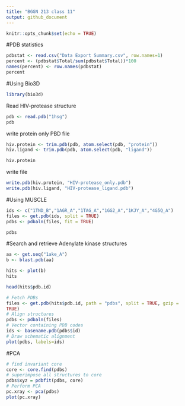 ```yaml
---
title: "BGGN 213 class 11"
output: github_document
---
```


```r
knitr::opts_chunk$set(echo = TRUE)
```
#PDB statistics
```r
pdbstat <- read.csv("Data Export Summary.csv", row.names=1)
percent <- (pdbstat$Total/sum(pdbstat$Total))*100
names(percent) <- row.names(pdbstat)
percent
```
#Using Bio3D
```r
library(bio3d)
```
Read HIV-protease structure
```r
pdb <- read.pdb("1hsg")
pdb
```
write protein only PBD file
```r
hiv.protein <- trim.pdb(pdb, atom.select(pdb, "protein"))
hiv.ligand <- trim.pdb(pdb, atom.select(pdb, "ligand"))

hiv.protein
```
write file
```r
write.pdb(hiv.protein, "HIV-protease_only.pdb")
write.pdb(hiv.ligand, "HIV-protease_ligand.pdb")
```
#Using MUSCLE
```r
ids <- c("1TND_B","1AGR_A","1TAG_A","1GG2_A","1KJY_A","4G5Q_A")
files <- get.pdb(ids, split = TRUE)
pdbs <- pdbaln(files, fit = TRUE)
```

```r
pdbs
```
#Search and retrieve Adenylate kinase structures
```r
aa <- get.seq("1ake_A")
b <- blast.pdb(aa)
```

```r
hits <- plot(b)
hits
```

```r
head(hits$pdb.id)
```

```r
# Fetch PDBs
files <- get.pdb(hits$pdb.id, path = "pdbs", split = TRUE, gzip =
TRUE)
# Align structures
pdbs <- pdbaln(files)
# Vector containing PDB codes
ids <- basename.pdb(pdbs$id)
# Draw schematic alignment
plot(pdbs, labels=ids)
```
#PCA
```r
# find invariant core
core <- core.find(pdbs)
# superimpose all structures to core
pdbs$xyz = pdbfit(pdbs, core)
# Perform PCA
pc.xray <- pca(pdbs)
plot(pc.xray)
```

